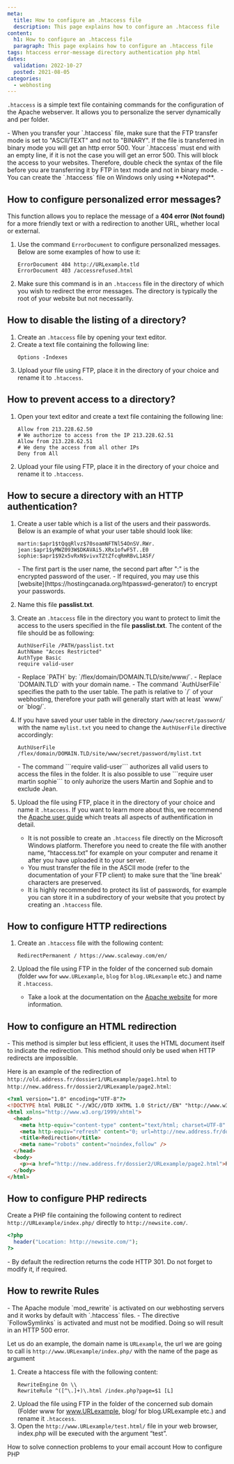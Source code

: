 ```yaml
---
meta:
  title: How to configure an .htaccess file
  description: This page explains how to configure an .htaccess file
content:
  h1: How to configure an .htaccess file
  paragraph: This page explains how to configure an .htaccess file
tags: htaccess error-message directory authentication php html 
dates:
  validation: 2022-10-27
  posted: 2021-08-05
categories:
  - webhosting
---
```


`.htaccess` is a simple text file containing commands for the configuration of the Apache webserver. It allows you to personalize the server dynamically and per folder.

<Message type="important">
  - When you transfer your `.htaccess` file, make sure that the FTP transfer mode is set to "ASCII/TEXT" and not to "BINARY". If the file is transferred in binary mode you will get an http error 500. Your `.htaccess` must end with an empty line, if it is not the case you will get an error 500. This will block the access to your websites. Therefore, double check the syntax of the file before you are transferring it by FTP in text mode and not in binary mode.
  - You can create the `.htaccess` file on Windows only using **Notepad**.
</Message>

## How to configure personalized error messages? 

This function allows you to replace the message of a **404 error (Not found)** for a more friendly text or with a redirection to another URL, whether local or external.

1. Use the command `ErrorDocument` to configure personalized messages. Below are some examples of how to use it: 
    ```ErrorDocument 404 /myfile404.html
    ErrorDocument 404 http://URLexample.tld
    ErrorDocument 403 /accessrefused.html
    ```
2. Make sure this command is in an `.htaccess` file in the directory of which you wish to redirect the error messages. The directory is typically the root of your website but not necessarily.

## How to disable the listing of a directory? 

1. Create an `.htaccess` file by opening your text editor.
2. Create a text file containing the following line: 
    ```
    Options -Indexes
    ```
3. Upload your file using FTP, place it in the directory of your choice and rename it to `.htaccess`.

## How to prevent access to a directory? 

1. Open your text editor and create a text file containing the following line: 
    ```# We authorize to access from the IP 213.228.62.50
    Allow from 213.228.62.50
    # We authorize to access from the IP 213.228.62.51
    Allow from 213.228.62.51
    # We deny the access from all other IPs
    Deny from All
    ```
2. Upload your file using FTP, place it in the directory of your choice and rename it to `.htaccess`. 

## How to secure a directory with an HTTP authentication? 

1. Create a user table which is a list of the users and their passwords. Below is an example of what your user table should look like: 
    ```
    martin:$apr1$tQqqRlvz$70soamNFTNl54OnSV.RWr.
    jean:$apr1$yMWZ093W$DKAVAi5.XRx1ofwF5T..E0
    sophie:$apr1$92x5vRxN$vivxTZtZfcqRmRBvL1ASF/
    ```

    <Message type="note">
      - The first part is the user name, the second part after ":" is the encrypted password of the user.
      - If required, you may use this [website](https://hostingcanada.org/htpasswd-generator/) to encrypt your passwords.
    </Message>
2. Name this file **passlist.txt**.
3. Create an `.htaccess` file in the directory you want to protect to limit the access to the users specified in the file **passlist.txt**. The content of the file should be as following:
    ```
    AuthUserFile /PATH/passlist.txt
    AuthName "Acces Restricted"
    AuthType Basic
    require valid-user
    ```

    <Message type="important">
      - Replace `PATH` by: `/flex/domain/DOMAIN.TLD/site/www/`.
      - Replace `DOMAIN.TLD` with your domain name.
      - The command `AuthUserFile` specifies the path to the user table. The path is relative to `/` of your webhosting, therefore your path will generally start with at least `www/` or `blog/`.
    </Message>
4. If you have saved your user table in the directory `/www/secret/password/` with the name `mylist.txt` you need to change the `AuthUserFile` directive accordingly:
    ```
    AuthUserFile  /flex/domain/DOMAIN.TLD/site/www/secret/password/mylist.txt
    ```

    <Message type="note">
      - The command ```require valid-user``` authorizes all valid users to access the files in the folder. It is also possible to use ```require user martin sophie``` to only auhorize the users Martin and Sophie and to exclude Jean. 
    </Message>
5. Upload the file using FTP, place it in the directory of your choice and name it `.htaccess`. If you want to learn more about this, we recommend the [Apache user guide](https://httpd.apache.org/docs/) which treats all aspects of authentification in detail.
    <Message type="important">
      - It is not possible to create an `.htaccess` file directly on the Microsoft Windows platform. Therefore you need to create the file with another name, “htaccess.txt” for example on your computer and rename it after you have uploaded it to your server.
      - You must transfer the file in the ASCII mode (refer to the documentation of your FTP client) to make sure that the 'line break' characters are preserved.
      - It is highly recommended to protect its list of passwords, for example you can store it in a subdirectory of your website that you protect by creating an `.htaccess` file.
    </Message>

## How to configure HTTP redirections

1. Create an `.htaccess` file with the following content: 
    ```# Redirection to the site Scaleway.com
    RedirectPermanent / https://www.scaleway.com/en/
    ```
2. Upload the file using FTP in the folder of the concerned sub domain (folder `www` for `www.URLexample`, `blog` for `blog.URLexample` etc.) and name it `.htaccess`.
    <Message type="tip">
      - Take a look at the documentation on the [Apache website](http://httpd.apache.org/docs/2.0/mod/mod_alias.html) for more information. 
    </Message>

## How to configure an HTML redirection

<Message type="note">
  - This method is simpler but less efficient, it uses the HTML document itself to indicate the redirection. This method should only be used when HTTP redirects are impossible.
</Message>

Here is an example of the redirection of `http://old.address.fr/dossier1/URLexample/page1.html` to `http://new.address.fr/dossier2/URLexample/page2.html`: 

```html
<?xml version="1.0" encoding="UTF-8"?>
<!DOCTYPE html PUBLIC "-//W3C//DTD XHTML 1.0 Strict//EN" "http://www.w3.org/TR/xhtml1/DTD/xhtml1-strict.dtd">
<html xmlns="http://www.w3.org/1999/xhtml">
  <head>
    <meta http-equiv="content-type" content="text/html; charset=UTF-8" />
    <meta http-equiv="refresh" content="0; url=http://new.address.fr/dossier2/URLexample/page2.html" />
    <title>Redirection</title>
    <meta name="robots" content="noindex,follow" />
  </head>
  <body>
    <p><a href="http://new.address.fr/dossier2/URLexample/page2.html">Redirection</a></p>
  </body>
</html>
```

## How to configure PHP redirects

Create a PHP file containing the following content to redirect `http://URLexample/index.php/` directly to `http://newsite.com/`.

```php
<?php
  header("Location: http://newsite.com/");
?>
```

<Message type="note">
  - By default the redirection returns the code HTTP 301. Do not forget to modify it, if required.
</Message>

## How to rewrite Rules

<Message type="important">
  - The Apache module `mod_rewrite` is activated on our webhosting servers and it works by default with `.htaccess` files.
  - The directive `FollowSymlinks` is activated and must not be modified. Doing so will result in an HTTP 500 error.
</Message>

Let us do an example, the domain name is `URLexample`, the url we are going to call is `http://www.URLexample/index.php/` with the name of the page as argument

1. Create a htaccess file with the following content: 
    ``` 
    RewriteEngine On \\
    RewriteRule ^([^\.]+)\.html /index.php?page=$1 [L]
    ```
2. Upload the file using FTP in the folder of the concerned sub domain (Folder www for www.URLexample, blog/ for blog.URLexample etc.) and rename it `.htaccess`.
3. Open the `http://www.URLexample/test.html/` file in your web browser, index.php will be executed with the argument “test”.

<Navigation title="See Also">
  <PreviousButton to="/webhosting/classic/how-to/solve-email-account-connection-problems/">How to solve connection problems to your email account</PreviousButton>
  <NextButton to="/webhosting/classic/how-to/configure-php/">How to configure PHP</NextButton>
</Navigation> 